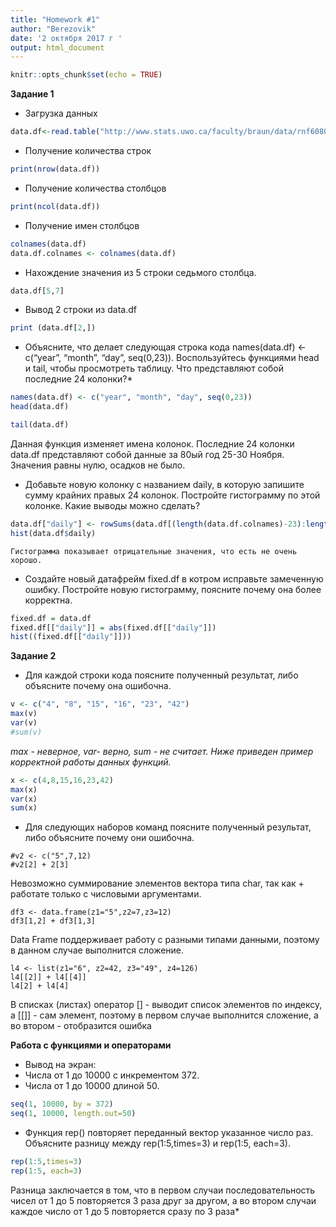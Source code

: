 ```yaml
---
title: "Homework #1"
author: "Berezovik"
date: '2 октября 2017 г '
output: html_document
---
```


```r
knitr::opts_chunk$set(echo = TRUE)
```

**Задание 1**


- Загрузка данных
```r
data.df<-read.table("http://www.stats.uwo.ca/faculty/braun/data/rnf6080.dat", header = TRUE)

```
- Получение количества строк
```r
print(nrow(data.df))
```
- Получение количества столбцов
```r
print(ncol(data.df))
```
- Получение имен столбцов
```r
colnames(data.df)
data.df.colnames <- colnames(data.df)
```
- Нахождение значения из 5 строки седьмого столбца.
```r
data.df[5,7]
```
- Вывод 2 строки из data.df
```r
print (data.df[2,])
```


- Объясните, что делает следующая строка кода names(data.df) <- c("year", "month", "day", seq(0,23)). Воспользуйтесь функциями head и tail, чтобы просмотреть таблицу. Что представляют собой последние 24 колонки?*

```r
names(data.df) <- c("year", "month", "day", seq(0,23))
head(data.df)
```
```r
tail(data.df)
```
    
Данная функция изменяет имена колонок. Последние 24 колонки data.df представляют собой       данные за 80ый год 25-30 Ноября. Значения равны нулю, осадков не было.
    

- Добавьте новую колонку с названием daily, в которую запишите сумму крайних правых 24 колонок. Постройте гистограмму по этой колонке. Какие выводы можно сделать?

```r
data.df["daily"] <- rowSums(data.df[(length(data.df.colnames)-23):length(data.df.colnames)])
hist(data.df$daily) 
```   
  
    Гистограмма показывает отрицательные значения, что есть не очень хорошо.

- Создайте новый датафрейм fixed.df в котром исправьте замеченную ошибку. Постройте новую гистограмму, поясните почему она более корректна.
```r
fixed.df = data.df
fixed.df[["daily"]] = abs(fixed.df[["daily"]])
hist((fixed.df[["daily"]]))
```

**Задание 2**

- Для каждой строки кода поясните полученный результат, либо объясните почему она ошибочна.
```r
v <- c("4", "8", "15", "16", "23", "42")
max(v)
var(v)
#sum(v)
```
*max - неверное, var- верно, sum - не считает. Ниже приведен пример корректной работы данных функций.*

```r
x <- c(4,8,15,16,23,42)
max(x)
var(x)
sum(x)
```

- Для следующих наборов команд поясните полученный результат, либо объясните почему они ошибочна.

```{ }
#v2 <- c("5",7,12)
#v2[2] + 2[3]
```
Невозможно суммирование элементов вектора типа char, так как + работате только с числовыми аргументами.
```{ }
df3 <- data.frame(z1="5",z2=7,z3=12)
df3[1,2] + df3[1,3]
```
Data Frame поддерживает работу с разными типами данными, поэтому в данном случае выполнится сложение.
```{}
l4 <- list(z1="6", z2=42, z3="49", z4=126)
l4[[2]] + l4[[4]]
l4[2] + l4[4]
```
В списках (листах) оператор [] - выводит список элементов по индексу, а [[]] - сам элемент, поэтому в первом случае выполнится сложение, а во втором - отобразится ошибка

**Работа с функциями и операторами**


  - Вывод на экран:
  - Числа от 1 до 10000 с инкрементом 372.
  - Числа от 1 до 10000 длиной 50.

```r
seq(1, 10000, by = 372)
seq(1, 10000, length.out=50)
```

- Функция rep() повторяет переданный вектор указанное число раз. Объясните разницу между rep(1:5,times=3) и rep(1:5, each=3).
```r
rep(1:5,times=3)
rep(1:5, each=3)
``` 
  Разница заключается в том, что в первом случаи последовательность чисел от 1 до 5            повторяется 3 раза друг за другом, а во втором случаи каждое число от 1 до 5 повторяется     сразу по 3 раза*